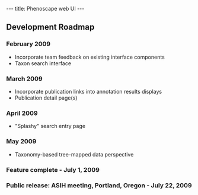 ---
title: Phenoscape web UI
---

==Development Roadmap==
===February 2009===
* Incorporate team feedback on existing interface components
* Taxon search interface
===March 2009===
* Incorporate publication links into annotation results displays
* Publication detail page(s)

===April 2009===
* "Splashy" search entry page
===May 2009===
* Taxonomy-based tree-mapped data perspective
===Feature complete - July 1, 2009===
===Public release: ASIH meeting, Portland, Oregon - July 22, 2009===